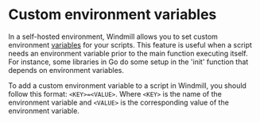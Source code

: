 # Custom environment variables

In a self-hosted environment, Windmill allows you to set custom environment [variables](../core_concepts/2_variables_and_secrets/index.mdx) for your scripts. This feature is useful when a script needs an environment variable prior to the main function executing itself. For instance, some libraries in Go do some setup in the 'init' function that depends on environment variables.

To add a custom environment variable to a script in Windmill, you should follow this format: `<KEY>=<VALUE>`. Where `<KEY>` is the name of the environment variable and `<VALUE>` is the corresponding value of the environment variable.
